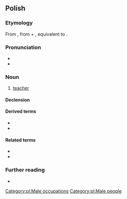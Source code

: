 ==Polish==

===Etymology===
From {{inh|pl|sla-pro|*naučiteľь}}, from {{m|sla-pro|*naučiti}} + {{m|sla-pro|*-teľь}}, equivalent to {{suffix|pl|nauczyć|ciel}}.

===Pronunciation===
* {{pl-IPA|/na-uczyciel/}}
* {{audio|Pl-nauczyciel.ogg|Audio|lang=pl}}

===Noun===
{{pl-noun|m-pr|f=nauczycielka}}

# [[teacher]]

====Declension====
{{pl-decl-noun-m-pr}}

====Derived terms====
* {{l|pl|nauczycielski}}
* {{l|pl|nauczycielstwo}}

====Related terms====
* {{l|pl|nauka}}
* {{l|pl|uczyć}}

===Further reading===
* {{R:PWN}}

[[Category:pl:Male occupations]]
[[Category:pl:Male people]]